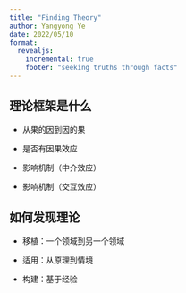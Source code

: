 ```yaml
---
title: "Finding Theory"
author: Yangyong Ye
date: 2022/05/10
format:
  revealjs:
    incremental: true   
    footer: "seeking truths through facts"
---
```


## 理论框架是什么

-   从果的因到因的果

-   是否有因果效应

-   影响机制（中介效应）

-   影响机制（交互效应）

## 如何发现理论

-   移植：一个领域到另一个领域

-   适用：从原理到情境

-   构建：基于经验
